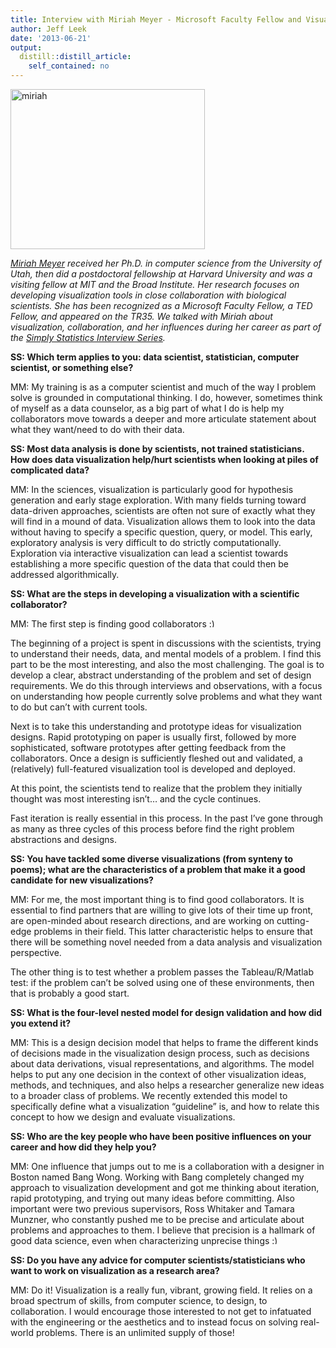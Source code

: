 ```yaml
---
title: Interview with Miriah Meyer - Microsoft Faculty Fellow and Visualization Expert
author: Jeff Leek
date: '2013-06-21'
output:
  distill::distill_article:
    self_contained: no
---
```


<a href="http://simplystatistics.org/2013/06/21/interview-with-miriah-meyer-microsoft-faculty-fellow-and-visualization-expert/miriah-2/" rel="attachment wp-att-1424"><img class="alignnone  wp-image-1424" alt="miriah" src="http://simplystatistics.org/wp-content/uploads/2013/06/miriah1.jpg" width="311" height="256" /></a>

_[Miriah Meyer](http://www.cs.utah.edu/~miriah/) received her Ph.D. in computer science from the University of Utah, then did a postdoctoral fellowship at Harvard University and was a visiting fellow at MIT and the Broad Institute. Her research focuses on developing visualization tools in close collaboration with biological scientists. She has been recognized as a Microsoft Faculty Fellow, a TED Fellow, and appeared on the TR35. We talked with Miriah about visualization, collaboration, and her influences during her career as part of the [Simply Statistics Interview Series](http://simplystatistics.org/interviews/)._

**SS: Which term applies to you: data scientist, statistician, computer scientist, or something else?**

MM: My training is as a computer scientist and much of the way I problem solve is grounded in computational thinking. I do, however, sometimes think of myself as a data counselor, as a big part of what I do is help my collaborators move towards a deeper and more articulate statement about what they want/need to do with their data.

**SS: Most data analysis is done by scientists, not trained statisticians. How does data visualization help/hurt scientists when looking at piles of complicated data?**

MM: In the sciences, visualization is particularly good for hypothesis generation and early stage exploration. With many fields turning toward data-driven approaches, scientists are often not sure of exactly what they will find in a mound of data. Visualization allows them to look into the data without having to specify a specific question, query, or model. This early, exploratory analysis is very difficult to do strictly computationally. Exploration via interactive visualization can lead a scientist towards establishing a more specific question of the data that could then be addressed algorithmically.
  
**SS: ****What are the steps in developing a visualization with a scientific collaborator?**

MM: The first step is finding good collaborators <img src="http://simplystatistics.org/wp-includes/images/smilies/simple-smile.png" alt=":)" class="wp-smiley" style="height: 1em; max-height: 1em;" />

The beginning of a project is spent in discussions with the scientists, trying to understand their needs, data, and mental models of a problem. I find this part to be the most interesting, and also the most challenging. The goal is to develop a clear, abstract understanding of the problem and set of design requirements. We do this through interviews and observations, with a focus on understanding how people currently solve problems and what they want to do but can't with current tools.

Next is to take this understanding and prototype ideas for visualization designs. Rapid prototyping on paper is usually first, followed by more sophisticated, software prototypes after getting feedback from the collaborators. Once a design is sufficiently fleshed out and validated, a (relatively) full-featured visualization tool is developed and deployed.

At this point, the scientists tend to realize that the problem they initially thought was most interesting isn't... and the cycle continues.

Fast iteration is really essential in this process. In the past I've gone through as many as three cycles of this process before find the right problem abstractions and designs.

**SS: You have tackled some diverse visualizations (from synteny to poems); what are the characteristics of a problem that make it a good candidate for new visualizations?**

MM: For me, the most important thing is to find good collaborators. It is essential to find partners that are willing to give lots of their time up front, are open-minded about research directions, and are working on cutting-edge problems in their field. This latter characteristic helps to ensure that there will be something novel needed from a data analysis and visualization perspective.

The other thing is to test whether a problem passes the Tableau/R/Matlab test: if the problem can't be solved using one of these environments, then that is probably a good start.
  
**SS: What is the four-level nested model for design validation and how did you extend it?**

MM: This is a design decision model that helps to frame the different kinds of decisions made in the visualization design process, such as decisions about data derivations, visual representations, and algorithms. The model helps to put any one decision in the context of other visualization ideas, methods, and techniques, and also helps a researcher generalize new ideas to a broader class of problems. We recently extended this model to specifically define what a visualization "guideline" is, and how to relate this concept to how we design and evaluate visualizations.

**SS: Who are the key people who have been positive influences on your career and how did they help you?**

MM: One influence that jumps out to me is a collaboration with a designer in Boston named Bang Wong. Working with Bang completely changed my approach to visualization development and got me thinking about iteration, rapid prototyping, and trying out many ideas before committing. Also important were two previous supervisors, Ross Whitaker and Tamara Munzner, who constantly pushed me to be precise and articulate about problems and approaches to them. I believe that precision is a hallmark of good data science, even when characterizing unprecise things <img src="http://simplystatistics.org/wp-includes/images/smilies/simple-smile.png" alt=":)" class="wp-smiley" style="height: 1em; max-height: 1em;" />

**SS: Do you have any advice for computer scientists/statisticians who want to work on visualization as a research area?**

MM: Do it! Visualization is a really fun, vibrant, growing field. It relies on a broad spectrum of skills, from computer science, to design, to collaboration. I would encourage those interested to not get to infatuated with the engineering or the aesthetics and to instead focus on solving real-world problems. There is an unlimited supply of those!
